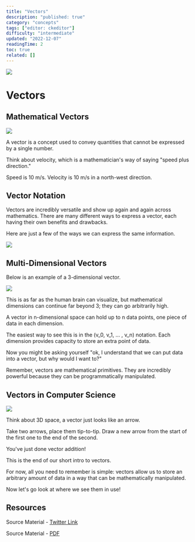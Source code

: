 ```yaml
---
title: "Vectors"
description: "published: true"
category: "concepts"
tags: ["editor: ckeditor"]
difficulty: "intermediate"
updated: "2022-12-07"
readingTime: 2
toc: true
related: []
---
```


![](/images/vector-1.png)

# Vectors

## Mathematical Vectors

![](/images/vector-2.png)

A vector is a concept used to convey quantities that cannot be expressed by a single number. 

Think about velocity, which is a mathematician's way of saying "speed plus direction." 

Speed is 10 m/s. Velocity is 10 m/s in a north-west direction.

## Vector Notation

Vectors are incredibly versatile and show up again and again across mathematics. There are many different ways to express a vector, each having their own benefits and drawbacks. 

Here are just a few of the ways we can express the same information.

![](/images/vector-3.png)

## Multi-Dimensional Vectors

Below is an example of a 3-dimensional vector. 

![](/images/vector-4.png)

This is as far as the human brain can visualize, but mathematical dimensions can continue far beyond 3; they can go arbitrarily high.

A vector in n-dimensional space can hold up to n data points, one piece of data in each dimension. 

The easiest way to see this is in the (v\_0, v\_1, ... , v\_n) notation. Each dimension provides capacity to store an extra point of data.

Now you might be asking yourself "ok, I understand that we can put data into a vector, but why would I want to?" 

Remember, vectors are mathematical primitives. They are incredibly powerful because they can be programmatically manipulated.

## Vectors in Computer Science

![](/images/vector-5.png)

Think about 3D space, a vector just looks like an arrow. 

Take two arrows, place them tip-to-tip. Draw a new arrow from the start of the first one to the end of the second. 

You've just done vector addition!

This is the end of our short intro to vectors. 

For now, all you need to remember is simple: vectors allow us to store an arbitrary amount of data in a way that can be mathematically manipulated. 

Now let's go look at where we see them in use!

## Resources

Source Material - [Twitter Link](https://twitter.com/logarithmicrex/status/1586538963975565312)

Source Material - [PDF](/twitter-pdf-2022-10-29_vector.pdf)
